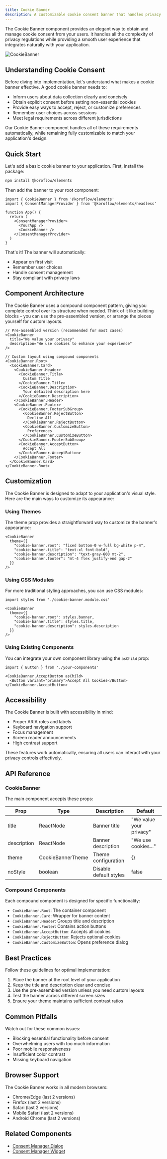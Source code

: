 ```yaml
---
title: Cookie Banner
description: A customizable cookie consent banner that handles privacy compliance with zero configuration required.
---
```

The Cookie Banner component provides an elegant way to obtain and manage cookie consent from your users. It handles all the complexity of privacy regulations while providing a smooth user experience that integrates naturally with your application.

![CookieBanner](../../../public/cookie-banner.png)

## Understanding Cookie Consent

Before diving into implementation, let's understand what makes a cookie banner effective. A good cookie banner needs to:

- Inform users about data collection clearly and concisely
- Obtain explicit consent before setting non-essential cookies
- Provide easy ways to accept, reject, or customize preferences
- Remember user choices across sessions
- Meet legal requirements across different jurisdictions

Our Cookie Banner component handles all of these requirements automatically, while remaining fully customizable to match your application's design.



## Quick Start

Let's add a basic cookie banner to your application. First, install the package:

```bash
npm install @koroflow/elements
```

Then add the banner to your root component:

```tsx
import { CookieBanner } from '@koroflow/elements'
import { ConsentManagerProvider } from '@koroflow/elements/headless'

function App() {
  return (
    <ConsentManagerProvider>
      <YourApp />
      <CookieBanner />
    </ConsentManagerProvider>
  )
}
```

That's it! The banner will automatically:
- Appear on first visit
- Remember user choices
- Handle consent management
- Stay compliant with privacy laws

## Component Architecture

The Cookie Banner uses a compound component pattern, giving you complete control over its structure when needed. Think of it like building blocks – you can use the pre-assembled version, or arrange the pieces yourself for custom layouts.

```tsx
// Pre-assembled version (recommended for most cases)
<CookieBanner
  title="We value your privacy"
  description="We use cookies to enhance your experience"
/>

// Custom layout using compound components
<CookieBanner.Root>
  <CookieBanner.Card>
    <CookieBanner.Header>
      <CookieBanner.Title>
        Custom Title
      </CookieBanner.Title>
      <CookieBanner.Description>
        Your detailed description here
      </CookieBanner.Description>
    </CookieBanner.Header>
    <CookieBanner.Footer>
      <CookieBanner.FooterSubGroup>
        <CookieBanner.RejectButton>
          Decline All
        </CookieBanner.RejectButton>
        <CookieBanner.CustomizeButton>
          Preferences
        </CookieBanner.CustomizeButton>
      </CookieBanner.FooterSubGroup>
      <CookieBanner.AcceptButton>
        Accept All
      </CookieBanner.AcceptButton>
    </CookieBanner.Footer>
  </CookieBanner.Card>
</CookieBanner.Root>
```

## Customization

The Cookie Banner is designed to adapt to your application's visual style. Here are the main ways to customize its appearance:

### Using Themes

The theme prop provides a straightforward way to customize the banner's appearance:

```tsx
<CookieBanner
  theme={{
    "cookie-banner.root": "fixed bottom-0 w-full bg-white p-4",
    "cookie-banner.title": "text-xl font-bold",
    "cookie-banner.description": "text-gray-600 mt-2",
    "cookie-banner.footer": "mt-4 flex justify-end gap-2"
  }}
/>
```

### Using CSS Modules

For more traditional styling approaches, you can use CSS modules:

```tsx
import styles from './cookie-banner.module.css'

<CookieBanner
  theme={{
    "cookie-banner.root": styles.banner,
    "cookie-banner.title": styles.title,
    "cookie-banner.description": styles.description
  }}
/>
```

### Using Existing Components

You can integrate your own component library using the `asChild` prop:

```tsx
import { Button } from './your-components'

<CookieBanner.AcceptButton asChild>
  <Button variant="primary">Accept All Cookies</Button>
</CookieBanner.AcceptButton>
```

## Accessibility

The Cookie Banner is built with accessibility in mind:

- Proper ARIA roles and labels
- Keyboard navigation support
- Focus management
- Screen reader announcements
- High contrast support

These features work automatically, ensuring all users can interact with your privacy controls effectively.

## API Reference

### CookieBanner

The main component accepts these props:

| Prop | Type | Description | Default |
|------|------|-------------|---------|
| title | ReactNode | Banner title | "We value your privacy" |
| description | ReactNode | Banner description | "We use cookies..." |
| theme | CookieBannerTheme | Theme configuration | {} |
| noStyle | boolean | Disable default styles | false |

### Compound Components

Each compound component is designed for specific functionality:

- `CookieBanner.Root`: The container component
- `CookieBanner.Card`: Wrapper for banner content
- `CookieBanner.Header`: Groups title and description
- `CookieBanner.Footer`: Contains action buttons
- `CookieBanner.AcceptButton`: Accepts all cookies
- `CookieBanner.RejectButton`: Rejects optional cookies
- `CookieBanner.CustomizeButton`: Opens preference dialog

## Best Practices

Follow these guidelines for optimal implementation:

1. Place the banner at the root level of your application
2. Keep the title and description clear and concise
3. Use the pre-assembled version unless you need custom layouts
4. Test the banner across different screen sizes
5. Ensure your theme maintains sufficient contrast ratios

## Common Pitfalls

Watch out for these common issues:

- Blocking essential functionality before consent
- Overwhelming users with too much information
- Poor mobile responsiveness
- Insufficient color contrast
- Missing keyboard navigation

## Browser Support

The Cookie Banner works in all modern browsers:

- Chrome/Edge (last 2 versions)
- Firefox (last 2 versions)
- Safari (last 2 versions)
- Mobile Safari (last 2 versions)
- Android Chrome (last 2 versions)

## Related Components

- [Consent Manager Dialog](/docs/guides/consent-manager-dialog)
- [Consent Manager Widget](/docs/guides/consent-manager-widget)
